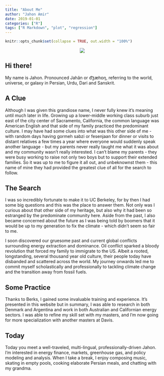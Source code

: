 ```yaml
---
title: "About Me"
author: "Jahon Amir"
date: 2019-01-01
categories: ["R"]
tags: ["R Markdown", "plot", "regression"]
---
```


```r
knitr::opts_chunk$set(collapse = TRUE, out.width = "100%")
```
<center>
![](/post/About_files/Jahon.png)
</center>

## Hi there!

My name is Jahon. Pronounced Jahân or d͡ʒæhɒŋ, referring to the world, universe, or galaxy in Persian, Urdu, Dari and Sanskrit. 

## A Clue

Although I was given this grandiose name, I never fully knew it's meaning until much later in life. Growing up a lower-middle working class suburb just east of the city center of Sacramento, California, the common language was American English and that side of my family practiced the predominant culture. I may have had some clues into what was this other side of me - with random days having gormeh sabzi or fesenjaan for dinner or visits to distant relatives a few times a year where everyone would suddenly speak another language - but my parents never really taught me what it was about and my community wasn't really interested. I can't blame my parents - they were busy working to raise not only two boys but to support their extended families. So it was up to me to figure it all out, and unbeknownst them - this name of mine they had provided the greatest clue of all for the search to follow. 

## The Search

I was so incredibly fortunate to make it to UC Berkeley, for by then I had some big questions and this was the place to answer them.  Not only was I curious about that other side of my heritage, but also why it had been so estranged by the predominate community here. Aside from the past, I also became concerned about the future as I was being told by boomers that it would be up to my generation to fix the climate - which didn't seem so fair to me.  

I soon discovered our gruesome past and current global conflicts surrounding energy extraction and dominance. Oil conflict sparked a bloody revolution that forced my family to immigrate to the US. Albeit a rooted, longstanding, several thousand year old culture, their people today have disbanded and scattered across the world. My journey onwards led me to commit myself scholastically and professionally to tackling climate change and the transition away from fossil fuels. 

## Some Practice

Thanks to Berks, I gained some invaluable training and experience.  It's presented in this website but in summary, I was able to research in both Denmark and Argentina and work in both Australian and Californian energy sectors. I was able to refine my skill set with my masters, and I'm now going for more specialization with another masters at Davis.

## Today

Today you meet a well-traveled, multi-lingual, professionally-driven Jahon. I'm interested in energy finance, markets, greenhouse gas, and policy modeling and analysis. When I take a break, I enjoy composing music, skating in empty pools, cooking elaborate Persian meals, and chatting with my grandma. 
